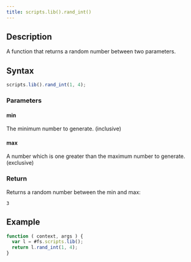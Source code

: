 ```yaml
---
title: scripts.lib().rand_int()
---
```


## Description

A function that returns a random number between two parameters.

## Syntax

```js
scripts.lib().rand_int(1, 4);
```

### Parameters

#### min

The minimum number to generate. (inclusive)

#### max

A number which is one greater than the maximum number to generate. (exclusive)

### Return

Returns a random number between the min and max:

```
3
```

## Example

```js
function ( context, args ) {
  var l = #fs.scripts.lib();
  return l.rand_int(1, 4);
}
```
